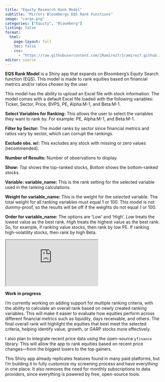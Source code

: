 ```yaml
---
title: "Equity Research Rank Model"
subtitle: "Mirrors Bloombergs EQS Rank Functions"
image: "cargo.png"
categories: ["Equity", "Bloomberg"]
listing: false
format:
  html:
    page-layout: full
    toc: false
    css:
      - "https://raw.githubusercontent.com/1Ramirez7/1ramirez7.github.io/main/styles.css"
editor: source
---
```





**EQS Rank Model** is a Shiny app that expands on Bloomberg’s Equity Search function (EQS). This model is made to rank equities based on financial metrics and/or ratios chosen by the user.

This model has the ability to upload an Excel file with stock information. The model comes with a default Excel file loaded with the following variables: Ticker, Sector, Price, BVPS, PE, Alpha:M-1, and Beta:M-1.

**Select Variables for Ranking:** This allows the user to select the variables they want to rank by. For example: PE, Alpha:M-1, and Beta:M-1.

**Filter by Sector:** The model ranks by sector since financial metrics and ratios vary by sector, which can corrupt the rankings.

**Exclude obs. w/:** This excludes any stock with missing or zero values (recommended).

**Number of Results:** Number of observations to display.

**Show:** *Top* shows the top-ranked stocks, *Bottom* shows the bottom-ranked stocks.

**Variable: variable_name:** This is the rank setting for the selected variable used in the ranking calculations.

**Weight for variable_name:** This is the weight for the selected variable. The total weight for all ranking variables must equal 1 or 100. This model is not dummy-proof, so the results will be off if the weights do not equal 1 or 100.

**Order for variable_name:** The options are 'Low' and 'High'. *Low* treats the lowest value as the best rank. *High* treats the highest value as the best rank. So, for example, if ranking value stocks, then rank by low PE. If ranking high-volatility stocks, then rank by high Beta.





::: {.full-iframe}
<iframe
  src="https://4o85b6-eduardo-ramirez.shinyapps.io/EQS_Rank_Model/"
  allowfullscreen
></iframe>
:::




**Work in progress**


I’m currently working on adding support for multiple ranking criteria, with the ability to calculate an overall rank based on newly created ranking variables. This will make it easier to evaluate how equities perform across different financial metrics such as liquidity, days receivable, and others. The final overall rank will highlight the equities that best meet the selected criteria, helping identify value, growth, or GARP stocks more effectively.

I also plan to integrate recent price data using the open-source `yfinance` library. This will allow the app to rank equities based on recent price changes—from the biggest losers to the top gainers.

This Shiny app already replicates features found in many paid platforms, but I’m building it to fully customize my screening process and have everything in one place. It also removes the need for monthly subscriptions to data providers, since everything is powered by free, open-source tools.


